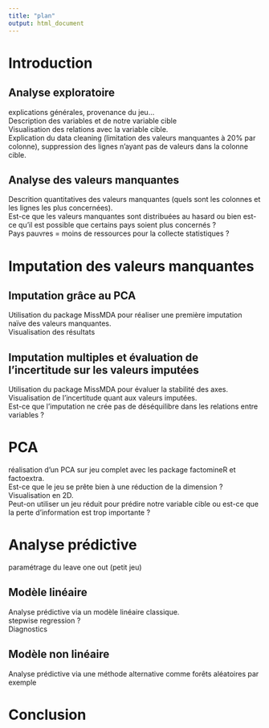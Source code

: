 ```yaml
---
title: "plan"
output: html_document
---
```

# Introduction

## Analyse exploratoire
explications générales, provenance du jeu...  
Description des variables et de notre variable cible  
Visualisation des relations avec la variable cible.  
Explication du data cleaning (limitation des valeurs manquantes à 20% par colonne), suppression des lignes n'ayant pas de valeurs dans la colonne cible.  

## Analyse des valeurs manquantes
Descrition quantitatives des valeurs manquantes (quels sont les colonnes et les lignes les plus concernées).  
Est-ce que les valeurs manquantes sont distribuées au hasard ou bien est-ce qu'il est possible que certains pays soient plus concernés ?  
Pays pauvres = moins de ressources pour la collecte statistiques ?  

# Imputation des valeurs manquantes

## Imputation grâce au PCA
Utilisation du package MissMDA pour réaliser une première imputation naïve des valeurs manquantes.  
Visualisation des résultats  

## Imputation multiples et évaluation de l'incertitude sur les valeurs imputées
Utilisation du package MissMDA pour évaluer la stabilité des axes.  
Visualisation de l'incertitude quant aux valeurs imputées.  
Est-ce que l'imputation ne crée pas de déséquilibre dans les relations entre variables ?  

# PCA
réalisation d'un PCA sur jeu complet avec les package factomineR et factoextra.  
Est-ce que le jeu se prête bien à une réduction de la dimension ?  
Visualisation en 2D.  
Peut-on utiliser un jeu réduit pour prédire notre variable cible ou est-ce que la perte d'information est trop importante ?    

# Analyse prédictive
paramétrage du leave one out (petit jeu)  

## Modèle linéaire
Analyse prédictive via un modèle linéaire classique.  
stepwise regression ?  
Diagnostics  

## Modèle non linéaire
Analyse prédictive via une méthode alternative comme forêts aléatoires par exemple  

# Conclusion